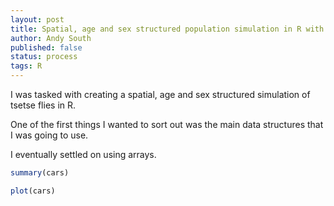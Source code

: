 ```yaml
---
layout: post
title: Spatial, age and sex structured population simulation in R with arrays
author: Andy South
published: false
status: process
tags: R 
---
```


I was tasked with creating a spatial, age and sex structured simulation of tsetse flies in R.

One of the first things I wanted to sort out was the main data structures that I was going to use.

I eventually settled on using arrays.

```r
summary(cars)
```



```r
plot(cars)
```

